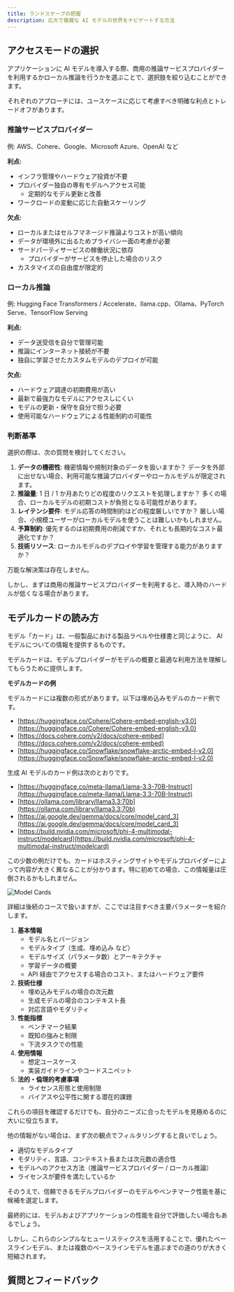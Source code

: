 ```yaml
---
title: ランドスケープの把握
description: 広大で複雑な AI モデルの世界をナビゲートする方法
---
```


## <i class="fa-solid fa-chalkboard-user"></i> アクセスモードの選択

アプリケーションに AI モデルを導入する際、商用の推論サービスプロバイダーを利用するかローカル推論を行うかを選ぶことで、選択肢を絞り込むことができます。

それぞれのアプローチには、ユースケースに応じて考慮すべき明確な利点とトレードオフがあります。

### <i class="fa-solid fa-chalkboard"></i> 推論サービスプロバイダー

例: AWS、Cohere、Google、Microsoft Azure、OpenAI など

**利点:**

- インフラ管理やハードウェア投資が不要
- プロバイダー独自の専有モデルへアクセス可能  
  - 定期的なモデル更新と改善
- ワークロードの変動に応じた自動スケーリング

**欠点:**

- ローカルまたはセルフマネージド推論よりコストが高い傾向
- データが環境外に出るためプライバシー面の考慮が必要
- サードパーティサービスの稼働状況に依存  
  - プロバイダーがサービスを停止した場合のリスク
- カスタマイズの自由度が限定的

### <i class="fa-solid fa-chalkboard"></i> ローカル推論

例: Hugging Face Transformers / Accelerate、llama.cpp、Ollama、PyTorch Serve、TensorFlow Serving

**利点:**

- データ送受信を自分で管理可能
- 推論にインターネット接続が不要
- 独自に学習させたカスタムモデルのデプロイが可能

**欠点:**

- ハードウェア調達の初期費用が高い
- 最新で最強力なモデルにアクセスしにくい
- モデルの更新・保守を自分で担う必要
- 使用可能なハードウェアによる性能制約の可能性

### <i class="fa-solid fa-chalkboard"></i> 判断基準

選択の際は、次の質問を検討してください。

1. **データの機密性**: 機密情報や規制対象のデータを扱いますか？ データを外部に出せない場合、利用可能な推論プロバイダーやローカルモデルが限定されます。
2. **推論量**: 1 日 / 1 か月あたりどの程度のリクエストを処理しますか？ 多くの場合、ローカルモデルの初期コストが負担となる可能性があります。
3. **レイテンシ要件**: モデル応答の時間制約はどの程度厳しいですか？ 厳しい場合、小規模ユーザーがローカルモデルを使うことは難しいかもしれません。
4. **予算制約**: 優先するのは初期費用の削減ですか、それとも長期的なコスト最適化ですか？
5. **技術リソース**: ローカルモデルのデプロイや学習を管理する能力がありますか？

万能な解決策は存在しません。

しかし、まずは商用の推論サービスプロバイダーを利用すると、導入時のハードルが低くなる場合があります。

## <i class="fa-solid fa-chalkboard-user"></i> モデルカードの読み方

モデル「カード」は、一般製品における製品ラベルや仕様書と同じように、 AI モデルについての情報を提供するものです。

モデルカードは、モデルプロバイダーがモデルの概要と最適な利用方法を理解してもらうために提供します。

**モデルカードの例**

モデルカードには複数の形式があります。以下は埋め込みモデルのカード例です。

- [https://huggingface.co/Cohere/Cohere-embed-english-v3.0](https://huggingface.co/Cohere/Cohere-embed-english-v3.0)
- [https://docs.cohere.com/v2/docs/cohere-embed](https://docs.cohere.com/v2/docs/cohere-embed)
- [https://huggingface.co/Snowflake/snowflake-arctic-embed-l-v2.0](https://huggingface.co/Snowflake/snowflake-arctic-embed-l-v2.0)

生成 AI モデルのカード例は次のとおりです。

- [https://huggingface.co/meta-llama/Llama-3.3-70B-Instruct](https://huggingface.co/meta-llama/Llama-3.3-70B-Instruct)
- [https://ollama.com/library/llama3.3:70b](https://ollama.com/library/llama3.3:70b)
- [https://ai.google.dev/gemma/docs/core/model_card_3](https://ai.google.dev/gemma/docs/core/model_card_3)
- [https://build.nvidia.com/microsoft/phi-4-multimodal-instruct/modelcard](https://build.nvidia.com/microsoft/phi-4-multimodal-instruct/modelcard)

この少数の例だけでも、カードはホスティングサイトやモデルプロバイダーによって内容が大きく異なることが分かります。特に初めての場合、この情報量は圧倒されるかもしれません。


<img src={ModelCards} alt="Model Cards" />

詳細は後続のコースで扱いますが、ここでは注目すべき主要パラメーターを紹介します。

1. **基本情報**  
   - モデル名とバージョン  
   - モデルタイプ（生成、埋め込み など）  
   - モデルサイズ（パラメータ数）とアーキテクチャ  
   - 学習データの概要  
   - API 経由でアクセスする場合のコスト、またはハードウェア要件  
2. **技術仕様**  
   - 埋め込みモデルの場合の次元数  
   - 生成モデルの場合のコンテキスト長  
   - 対応言語やモダリティ  
3. **性能指標**  
   - ベンチマーク結果  
   - 既知の強みと制限  
   - 下流タスクでの性能  
4. **使用情報**  
   - 想定ユースケース  
   - 実装ガイドラインやコードスニペット  
5. **法的・倫理的考慮事項**  
   - ライセンス形態と使用制限  
   - バイアスや公平性に関する潜在的課題  

これらの項目を確認するだけでも、自分のニーズに合ったモデルを見極めるのに大いに役立ちます。

他の情報がない場合は、まず次の観点でフィルタリングすると良いでしょう。

- 適切なモデルタイプ
- モダリティ、言語、コンテキスト長または次元数の適合性
- モデルへのアクセス方法（推論サービスプロバイダー / ローカル推論）
- ライセンスが要件を満たしているか

そのうえで、信頼できるモデルプロバイダーのモデルやベンチマーク性能を基に候補を選定します。

最終的には、モデルおよびアプリケーションの性能を自分で評価したい場合もあるでしょう。

しかし、これらのシンプルなヒューリスティクスを活用することで、優れたベースラインモデル、または複数のベースラインモデルを選ぶまでの道のりが大きく短縮されます。
## 質問とフィードバック


<DocsFeedback/>